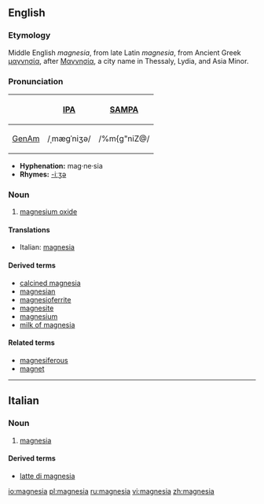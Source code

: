 {{see|Magnesia}}
==English==
===Etymology===
Middle English ''magnesia'', from late Latin ''magnesia'', from Ancient Greek [[μαγνησία]], after [[Μαγνησία]], a city name in Thessaly, Lydia, and Asia Minor.

===Pronunciation===
{| border=1 cellpadding=5
! !! [[w:International Phonetic Alphabet|IPA]] !! [[w:SAMPA|SAMPA]]
|-
! [[GenAm]]
| /ˌmæɡˈniʒə/ || /%m{g"niZ@/
|}

*'''Hyphenation:''' mag·ne·sia
*'''Rhymes:''' [[Rhymes:English:-iːʒə|-iːʒə]]

===Noun===
{{en-noun|-}}
#[[magnesium oxide]]

====Translations====
{{top}}
*Italian: [[magnesia#Italian|magnesia]] {{f}}
{{mid}}
{{bottom}}

====Derived terms====
*[[calcined magnesia]]
*[[magnesian]]
*[[magnesioferrite]]
*[[magnesite]]
*[[magnesium]]
*[[milk of magnesia]]<!--not "milk of Magnesia"-->

====Related terms====
*[[magnesiferous]]
*[[magnet]]

----

==Italian==
===Noun===
{{it-noun|magnesi|f|a|e}}
# [[#English|magnesia]]
====Derived terms====
*[[latte di magnesia]]

[[io:magnesia]]
[[pl:magnesia]]
[[ru:magnesia]]
[[vi:magnesia]]
[[zh:magnesia]]